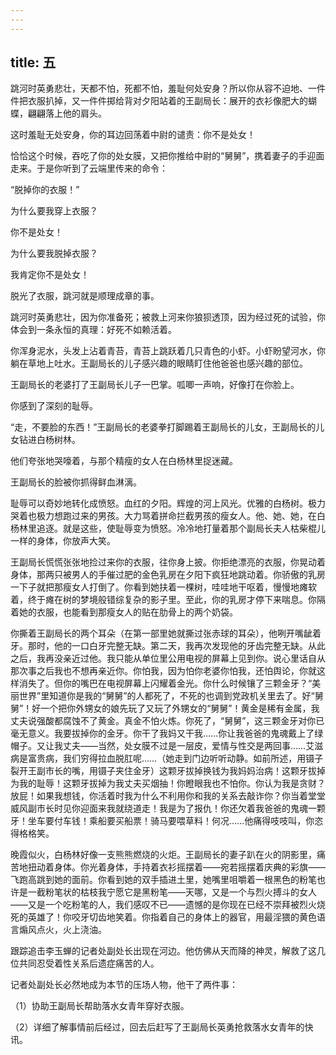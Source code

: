```yaml
---
---
---
```

title: 五
---




跳河时英勇悲壮，天都不怕，死都不怕，羞耻何处安身？所以你从容不迫地、一件件把衣服扒掉，又一件件掷给背对夕阳站着的王副局长：展开的衣衫像肥大的蝴蝶，翩翩落上他的肩头。

这时羞耻无处安身，你的耳边回荡着中尉的谴责：你不是处女！

恰恰这个时候，吞吃了你的处女膜，又把你推给中尉的“舅舅”，携着妻子的手迎面走来。于是你听到了云端里传来的命令：

“脱掉你的衣服！”

为什么要我穿上衣服？

你不是处女！

为什么要我脱掉衣服？

我肯定你不是处女！

脱光了衣服，跳河就是顺理成章的事。

跳河时英勇悲壮，因为你准备死；被救上河来你狼狈透顶，因为经过死的试验，你体会到一条永恒的真理：好死不如赖活着。

你浑身泥水，头发上沾着青苔，青苔上跳跃着几只青色的小虾。小虾盼望河水，你躺在草地上吐水。王副局长的儿子感兴趣的眼睛盯住他爸爸也感兴趣的部位。

王副局长的老婆打了王副局长儿子一巴掌。呱唧一声响，好像打在你脸上。

你感到了深刻的耻辱。

“走，不要脸的东西！”王副局长的老婆拳打脚踢着王副局长的儿女，王副局长的儿女钻进白杨树林。

他们夸张地哭嚎着，与那个精瘦的女人在白杨林里捉迷藏。

王副局长的脸被你抓得鲜血淋漓。

耻辱可以奇妙地转化成愤怒。血红的夕阳。辉煌的河上风光。优雅的白杨树。极力哭着也极力想跑过来的男孩。大力骂着拼命拦截男孩的瘦女人。他、她、她，在白杨林里追逐。就是这些，使耻辱变为愤怒。冷冷地打量着那个副局长夫人枯柴棍儿一样的身体，你放声大笑。

王副局长慌慌张张地捡过来你的衣服，往你身上披。你拒绝漂亮的衣服，你晃动着身体，那两只被男人的手催过肥的金色乳房在夕阳下疯狂地跳动着。你骄傲的乳房一下子就把那瘦女人打倒了。你看到她扶着一棵树，哇哇地干呕着，慢慢地瘫软着，终于瘫在树的梦境般错综复杂的影子里。至此，你的乳房才停下来喘息。你隔着她的衣服，也能看到那瘦女人的贴在肋骨上的两个奶袋。

你撕着王副局长的两个耳朵（在第一部里她就撕过张赤球的耳朵），他咧开嘴龇着牙。那时，他的一口白牙完整无缺。第二天，我再次发现他的牙齿完整无缺。从此之后，我再没亲近过他。我只能从单位里公用电视的屏幕上见到你。说心里话自从那次事之后我也不想再亲近你。你怕我，因为怕你老婆你怕我，还怕舆论，你就这样消失了。但你的嘴巴在电视屏幕上闪耀着金光。你什么时候镶了三颗金牙？“美丽世界”里知道你是我的“舅舅”的人都死了，不死的也调到党政机关里去了。好“舅舅”！好一个把你外甥女的娘先玩了又玩了外甥女的“舅舅”！黄金是稀有金属，我丈夫说强酸都腐蚀不了黄金。真金不怕火炼。你死了，“舅舅”，这三颗金牙对你已毫无意义。我要拔掉你的金牙。你干了我妈又干我……你让我爸爸的鬼魂戴上了绿帽子。又让我丈夫——当然，处女膜不过是一层皮，爱情与性交是两回事……艾滋病是富贵病，我们穷得拉血脱肛呢……（她走到门边听听动静。如前所述，用镊子裂开王副市长的嘴，用镊子夹住金牙）这颗牙拔掉换钱为我妈妈治病！这颗牙拔掉为我的耻辱！这颗牙拔掉为我丈夫买烟抽！你瞪眼我也不怕你。你认为我是贪财？放屁！如果我想钱，你活着时我为什么不利用你和我的关系去敲诈你？你当着堂堂威风副市长时见你迎面来我就绕道走！我是为了报仇！你还欠着我爸爸的鬼魂一颗牙！坐车要付车钱！乘船要买船票！骑马要喂草料！何况……他痛得吱吱叫，你恣得格格笑。

晚霞似火，白杨林好像一支熊熊燃烧的火炬。王副局长的妻子趴在火的阴影里，痛苦地扭动着身体。你光着身体，手持着衣衫摇摆着——宛若摇摆着庆典的彩旗——飞跑高跳到她的面前。你看到她的双手插进土里，她嘴里咀嚼着一根黑色的粉笔也许是一截粉笔状的枯枝我宁愿它是黑粉笔——天哪，又是一个与烈火搏斗的女人——又是一个吃粉笔的人，我们感叹不已——遗憾的是你现在已经不崇拜被烈火烧死的英雄了！你咬牙切齿地笑着。你指着自己的身体上的器官，用最淫猥的黄色语言煽风点火，火上浇油。

跟踪追击李玉蝉的记者处副处长出现在河边。他仿佛从天而降的神灵，解救了这几位共同忍受着性关系后遗症痛苦的人。

记者处副处长必然地成为本节的压场人物，他干了两件事：

（1）协助王副局长帮助落水女青年穿好衣服。

（2）详细了解事情前后经过，回去后赶写了王副局长英勇抢救落水女青年的快讯。